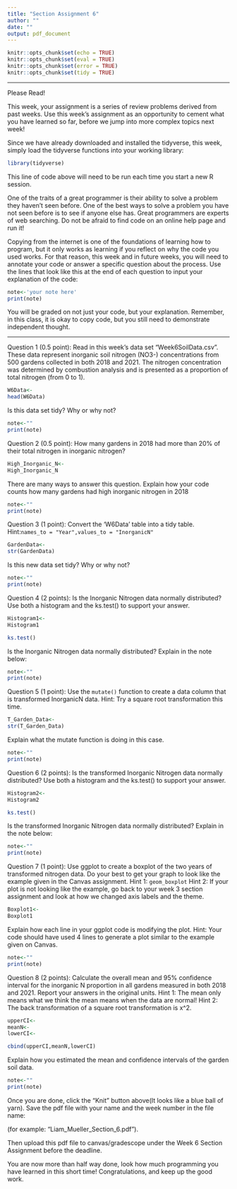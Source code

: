 ---
title: "Section Assignment 6"
author: ""
date: ""
output: pdf_document
---

```{r setup, include=FALSE}
knitr::opts_chunk$set(echo = TRUE)
knitr::opts_chunk$set(eval = TRUE)
knitr::opts_chunk$set(error = TRUE)
knitr::opts_chunk$set(tidy = TRUE)
```





***
Please Read!  


This week, your assignment is a series of review problems derived from past weeks. Use this week's assignment as an opportunity to cement what you have learned so far, before we jump into more complex topics next week! 


Since we have already downloaded and installed the tidyverse, this week, simply load the tidyverse functions into your working library:
```{r,echo=FALSE}
library(tidyverse)
```
This line of code above will need to be run each time you start a new R session.

One of the traits of a great programmer is their ability to solve a problem they haven't seen before. One of the best ways to solve a problem you have not seen before is to see if anyone else has. Great programmers are experts of web searching. Do not be afraid to find code on an online help page and run it! 

Copying from the internet is one of the foundations of learning how to program, but it only works as learning if you reflect on why the code you used works. For that reason, this week and in future weeks, you will need to annotate your code or answer a specific question about the process. Use the lines that look like this at the end of each question to input your explanation of the code:
```{r,eval=FALSE,echo=TRUE}
note<-'your note here'
print(note)
```
 You will be graded on not just your code, but your explanation. Remember, in this class, it is okay to copy code, but you still need to demonstrate independent thought.

  ***  
\newpage  


Question 1 (0.5 point): Read in this week's data set "Week6SoilData.csv". These data represent inorganic soil nitrogen (NO3-) concentrations from 500 gardens collected in both 2018 and 2021. The nitrogen concentration was determined by combustion analysis and is presented as a proportion of total nitrogen (from 0 to 1). 
```{r}
W6Data<-
head(W6Data)

```

Is this data set tidy? Why or why not?
```{r,results='asis',echo=FALSE}
note<-""
print(note)
```


\newpage  


Question 2 (0.5 point): How many gardens in 2018 had more than 20% of their total nitrogen in inorganic nitrogen? 
```{r}
High_Inorganic_N<-
High_Inorganic_N
```

There are many ways to answer this question. Explain how your code counts how many gardens had high inorganic nitrogen in 2018
```{r,results='asis',echo=FALSE}
note<-""
print(note)
```

\newpage  


Question 3 (1 point): Convert the 'W6Data' table into a tidy table. Hint:`names_to = "Year",values_to = "InorganicN"`
```{r}
GardenData<-
str(GardenData)
```
Is this new data set tidy? Why or why not?
```{r,results='asis',echo=FALSE}
note<-""
print(note)
```

\newpage  


Question 4 (2 points): Is the Inorganic Nitrogen data normally distributed? Use both a histogram and the ks.test() to support your answer.
```{r}
Histogram1<-
Histogram1
```
```{r}
ks.test()
```
Is the Inorganic Nitrogen data normally distributed? Explain in the note below:
```{r,results='asis',echo=FALSE}
note<-""
print(note)
```


\newpage  


Question 5 (1 point): Use the `mutate()` function to create a data column that is transformed InorganicN data. Hint: Try a square root transformation this time.
```{r}
T_Garden_Data<-
str(T_Garden_Data)
```

Explain what the mutate function is doing in this case.
```{r,results='asis',echo=FALSE}
note<-""
print(note)
```

\newpage  

Question 6 (2 points): Is the transformed Inorganic Nitrogen data normally distributed? Use both a histogram and the ks.test() to support your answer.

```{r}
Histogram2<-
Histogram2
```
```{r}
ks.test()
```
Is the transformed Inorganic Nitrogen data normally distributed? Explain in the note below:
```{r,results='asis',echo=FALSE}
note<-""
print(note)
```

\newpage  


Question 7 (1 point): Use ggplot to create a boxplot of the two years of transformed nitrogen data. Do your best to get your graph to look like the example given in the Canvas assignment. Hint 1: `geom_boxplot` Hint 2: If your plot is not looking like the example, go back to your week 3 section assignment and look at how we changed axis labels and the theme.
```{r}
Boxplot1<-
Boxplot1
```

Explain how each line in your ggplot code is modifying the plot. Hint: Your code should have used 4 lines to generate a plot similar to the example given on Canvas.
```{r,results='asis',echo=FALSE}
note<-""
print(note)
```

\newpage  


Question 8 (2 points): Calculate the overall mean and 95% confidence interval for the inorganic N proportion in all gardens measured in both 2018 and 2021. Report your answers in the original units. Hint 1: The mean only means what we think the mean means when the data are normal! Hint 2: The back transformation of a square root transformation is x^2.
```{r}
upperCI<-
meanN<-
lowerCI<-

cbind(upperCI,meanN,lowerCI)
```

Explain how you estimated the mean and confidence intervals of the garden soil data.
```{r,results='asis',echo=FALSE}
note<-""
print(note)
```


\newpage  

Once you are done, click the "Knit" button above(It looks like a blue ball of yarn). Save the pdf file with your name and the week number in the file name: 

  (for example: "Liam_Mueller_Section_6.pdf").  
  
Then upload this pdf file to canvas/gradescope under the Week 6 Section Assignment before the deadline. 

You are now more than half way done, look how much programming you have learned in this short time! Congratulations, and keep up the good work. 
